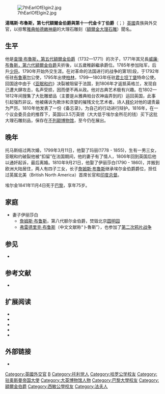 {{NoteTA
|G1=PoliticiansUK
|G2=UK Places
|G3=People
|G4=Country
}}
{{Infobox person
|name        = 托马斯·布鲁斯<br>Thomas Bruce
|image       = 7th Earl of Elgin by Anton Graff around 1788.jpg
|caption     = [[安东·格拉夫|安东·格拉夫]] (约1788年)所画的額爾金伯爵肖像画.
|birth_date  = {{Birth date|1766|07|20|df=y}}
|birth_place = [[法夫|法夫]]（Fife）布隆霍尔（Broomhall）
|death_date  = {{Death date and age|1841|11|14|1766|07|20|df=y}}
|death_place = [[法国|法国]][[巴黎|巴黎]]
|resting_place =
|title       = 額爾金伯爵
|spouse      = 玛丽（Mary Nisbet）
|tenure      = 1771–1841
|other_names = 
|known_for   = 掠奪帕台农神庙大理石雕刻
|nationality = 苏格兰
|locality    = 
}}
[[File:7thEarlOfElgin2.jpg|thumb]]

'''湯瑪斯·布魯斯，第七代額爾金伯爵與第十一代金卡丁伯爵'''（{{lang-en|'''Thomas Bruce, 7th Earl of Elgin and 11th Earl of Kincardine'''}}；{{bd|1766年|7月20日|1841年|11月14日|catIdx=E}}）[[英國|英國]]貴族與外交官，以掠奪[[雅典|雅典]][[帕德嫩神廟|帕德嫩神廟]]的大理石雕刻（[[額爾金大理石雕|額爾金大理石雕]]）聞名。

==生平==
他是[[查理·布魯斯，第五代額爾金伯爵|查理·布魯斯，第五代額爾金伯爵]]（1732—1771）的次子，1771年其兄長[[威廉·布魯斯，第六代額爾金伯爵|威廉·布魯斯，第六代額爾金伯爵]]夭折後，以五歲稚齡繼承爵位。1785年参加陆军，后升[[少将|少将]]。1790年开始外交生涯。在对革命的法国进行的战争的第1阶段，于1792年任驻[[布鲁塞尔|布鲁塞尔]]公使，1795年出使[[柏林|柏林]]，1799—1803年任驻[[君士坦丁堡|君士坦丁堡]]特命公使。回国途中由于《[[亚眠和约|亚眠和约]]》决裂被阻留于法国，到1806年才返抵英格兰，发现自己遭大肆攻击，名声受损，因而便不再从政。他对古典艺术极有兴趣。在1802—1812年间搜集了大批雕塑品（主要是从雅典帕台农神庙弄到的）运回英国，此事引起强烈非议。他被痛诉为欺诈和贪婪的摧残文化艺术者。诗人[[拜伦|拜伦]]对他的谴责最为严厉。1810年他发表了一份《备忘录》，为自己的行动进行辩护。1816年，在一个议会委员会的推荐下，英国以3.5万英镑（大大低于埃尔金所花的钱）买下这批大理石雕刻品，保存在[[不列颠博物馆|不列颠博物馆]]，至今仍在展出。

==晚年==
托马斯结过两次婚，1799年3月11日，他娶了玛丽(1778 - 1855)，生有一男三女，亚眠和约破裂他被“扣留”在法国期间，他的妻子有了情人，1806年回到英国后他以通奸起诉，最后离婚。1810年9月21日，他娶了伊丽莎白(1790 - 1860)，并搬到欧洲大陆居住，两人有四子三女，长子[[詹姆斯·布魯斯，第八代額爾金伯爵|詹姆斯·布魯斯]]继承埃尔金伯爵爵位，担任过英属北美（British North America）首席长官和[[印度总督|印度总督]]。

埃尔金1841年11月4日死于[[巴黎|巴黎]]，享年75岁。

==家庭==
*妻子伊丽莎白
**[[詹姆斯·布鲁斯，第八代额尔金伯爵|詹姆斯·布鲁斯]]，第八代额尔金伯爵，焚毁北京[[圆明园|圆明园]]
**[[弗雷德里克·布鲁斯|弗雷德里克·布鲁斯]]（中文文献称“卜魯斯”），也参加了[[第二次鸦片战争|第二次鸦片战争]]

== 参见 ==
* {{tsl|en|Francesco Morosini|弗朗西斯科·莫罗斯尼}}

==参考文献==

{{reflist|30em}}
{{1911}}
*{{DNB|wstitle=Bruce, Thomas (1766-1841)|first=Warwick William|last=Wroth|volume=7|pages=130-131}}

==扩展阅读==
*{{cite book|ref=harv |last=Burke |first=John Bernard |year=1852 |title=A genealogical and heraldic dictionary of the peerage and baronetage of the British Empire |edition=14|publisher=Colburn |page=[http://books.google.com/books?id=mDA_AAAAcAAJ&pg=PA364#v=onepage&q&f=false 364]}}
*{{cite news |ref=harv |author=Courier staff |url=http://nla.gov.au/nla.news-article2956306 |title=NECROLOGY. |newspaper=[[The_Courier_(Hobart)|The Courier (Hobart, Tas. : 1840 - 1859)]] |location=Hobart, Tas. |date=14 May 1841 |accessdate=5 November 2011 |page=4 |publisher=National Library of Australia |archive-date=2020-07-26 |archive-url=https://web.archive.org/web/20200726055415/https://trove.nla.gov.au/newspaper/article/2956306 |dead-url=no }}
*{{cite book|ref=harv |last=Lang |first=Cecil Y. |year=1987 |editor-last=Lang |editor-first=Cecil Y. |editor2-last=Shannon, Jr.|editor2-first= Edgar F.
|title=The Letters of Alfred Lord Tennyson: 1851-1870 |volume=2 |publisher=Harvard University Press |isbn= 978-0-674-52584-9 |page=[http://books.google.com/books?id=xueljq8pRUoC&lpg=PP1&pg=PA350#v=onepage&q&f=false 350]}}
*{{cite book|editor-last=Urban |editor-first=Sylvanus |editor-link=Sylvanus Urban |date=January 1841|chapter=Obituary: Lord Bruce |title=The Gentleman's magazine|volume=170 |publisher=J.B. Nicolas and Son |page=[https://archive.org/stream/gentlemansmagaz285unkngoog#page/n119/mode/1up 106]}}
*{{cite book|first=William|last=St Clair|chapter=Bruce, Thomas, seventh earl of Elgin and eleventh earl of Kincardine (1766–1841)|title=Oxford Dictionary of National Biography|publisher=Oxford University Press|date=Sept 2004; online edn, Jan 2008|url=http://www.oxforddnb.com/view/article/3759|accessdate=20 Sep 2008|archive-date=2015-09-24|archive-url=https://web.archive.org/web/20150924154500/http://www.oxforddnb.com/view/article/3759|dead-url=no}}

==外部链接==
*{{Commons category inline}}

{{commonscat|Thomas Bruce, 7th Earl of Elgin}}
{{start box}}
{{s-dip}}
{{succession box | title=英國駐普魯士公使 | before=[[亨利·斯宾塞|亨利·斯宾塞]]勋爵 | after=[[约翰·普罗比，第一代卡里斯福特伯爵|卡里斯福特伯爵]]<br>(The Earl of Carysfort) | years=1795–1799}}
{{succession box | 
  before=[[弗朗西斯·詹姆斯·杰克逊|弗朗西斯·杰克逊]] | 
  title=英國駐奧斯曼土耳其大使
  | 
  years=1799–1803|
  after=[[威廉·德拉蒙德_(外交官)|威廉·德拉蒙德]] | }}
{{s-reg|sct}}
{{succession box| 
 before=[[威廉·布魯斯，第六代額爾金伯爵|威廉·布魯斯，第六代額爾金伯爵]]| 
 title=[[額爾金伯爵|額爾金伯爵]]|
 years=1771–1841|
 after=[[詹姆斯·布魯斯，第八代額爾金伯爵|詹姆斯·布魯斯，第八代額爾金伯爵]]}}
{{end box}}

{{額爾金伯爵}}
{{金卡丁伯爵}}
{{Authority control}}
[[Category:英國外交官|Category:英國外交官]]
[[Category:聖安德魯斯大學校友|B]]
[[Category:托利党人|Category:托利党人]]
[[Category:哈罗公学校友|Category:哈罗公学校友]]
[[Category:驻奥斯曼帝国大使|Category:驻奥斯曼帝国大使]]
[[Category:大英博物馆人物|Category:大英博物馆人物]]
[[Category:巴黎大學校友|Category:巴黎大學校友]]
[[Category:額爾金伯爵|Category:額爾金伯爵]]
[[Category:西敏公學校友|Category:西敏公學校友]]
[[Category:法夫人|Category:法夫人]]